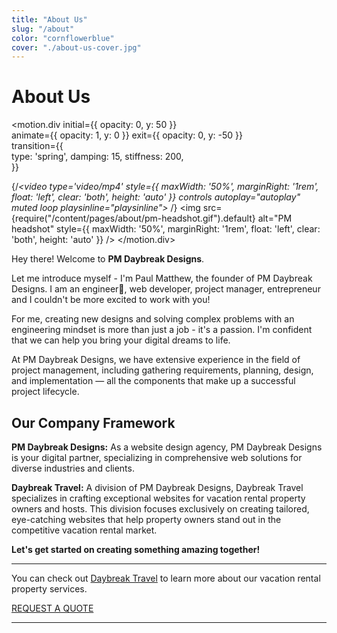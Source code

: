 ```yaml
---
title: "About Us"
slug: "/about"
color: "cornflowerblue"
cover: "./about-us-cover.jpg"
---
```



# About Us

<motion.div
  initial={{ opacity: 0, y: 50 }}      
  animate={{ opacity: 1, y: 0 }}
  exit={{ opacity: 0, y: -50 }}  
  transition={{              
    type: 'spring',
    damping: 15,
    stiffness: 200,            
  }}
>
{/*<video type='video/mp4' style={{ maxWidth: '50%', marginRight: '1rem', float: 'left', clear: 'both', height: 'auto' }} controls autoplay="autoplay" muted loop playsinline="playsinline">
  <source src={v} />
</video>*/}
<img src={require("/content/pages/about/pm-headshot.gif").default} alt="PM headshot" style={{ maxWidth: '50%', marginRight: '1rem', float: 'left', clear: 'both', height: 'auto' }} />
</motion.div>

Hey there! Welcome to <b>PM Daybreak Designs</b>. 

Let me introduce myself - I'm Paul Matthew, the founder of PM Daybreak Designs. I am an engineer🚂, web developer, project manager, entrepreneur and I couldn't be more excited to work with you!

For me, creating new designs and solving complex problems with an engineering mindset is more than just a job - it's a passion. I'm confident that we can help you bring your digital dreams to life.

At PM Daybreak Designs, we have extensive experience in the field of project management, including gathering requirements, planning, design, and implementation — all the components that make up a successful project lifecycle.

## Our Company Framework

**PM Daybreak Designs:** As a website design agency, PM Daybreak Designs is your digital partner, specializing in comprehensive web solutions for diverse industries and clients.

**Daybreak Travel:** A division of PM Daybreak Designs, Daybreak Travel specializes in crafting exceptional websites for vacation rental property owners and hosts. This division focuses exclusively on creating tailored, eye-catching websites that help property owners stand out in the competitive vacation rental market.

**Let's get started on creating something amazing together!**

---

You can check out [Daybreak Travel](https://daybreaktravel.netlify.app/) to learn more about our vacation rental property services.

<div className="button">
  <a href="/contact">REQUEST A QUOTE</a>
</div>





_______________________________________________________________________________________________________________________


